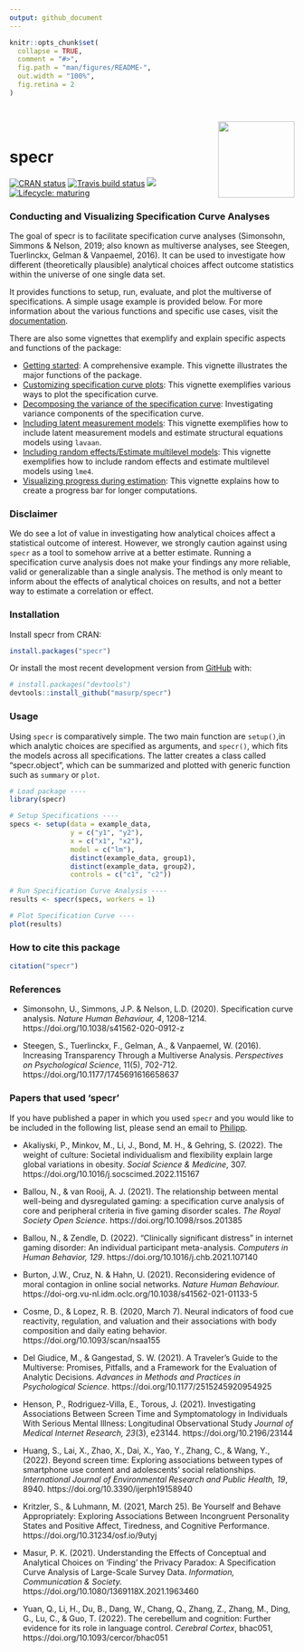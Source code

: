 ```yaml
---
output: github_document
---
```


<!-- README.md is generated from README.Rmd. Please edit that file -->

```r
knitr::opts_chunk$set(
  collapse = TRUE,
  comment = "#>",
  fig.path = "man/figures/README-",
  out.width = "100%",
  fig.retina = 2
)
```


<div style = "padding-top:1em; padding-bottom: 0.5em;">
<img src="man/figures/specr_logo.png" width = 135 align="right" />
</div>


# specr

<!-- badges: start -->
[![CRAN status](https://www.r-pkg.org/badges/version/specr)](https://CRAN.R-project.org/package=specr)
[![Travis build status](https://travis-ci.org/masurp/specr.svg?branch=master)](https://travis-ci.org/masurp/specr)
![](https://cranlogs.r-pkg.org/badges/grand-total/specr)
[![Lifecycle: maturing](https://img.shields.io/badge/lifecycle-maturing-blue.svg)](https://www.tidyverse.org/lifecycle/#maturing)
<!-- badges: end -->

### Conducting and Visualizing Specification Curve Analyses

The goal of specr is to facilitate specification curve analyses (Simonsohn, Simmons & Nelson, 2019; also known as multiverse analyses, see Steegen, Tuerlinckx, Gelman & Vanpaemel, 2016). It can be used to investigate how different (theoretically plausible) analytical choices affect outcome statistics within the universe of one single data set. 

It provides functions to setup, run, evaluate, and plot the multiverse of specifications. A simple usage example is provided below. For more information about the various functions and specific use cases, visit the [documentation](https://masurp.github.io/specr/index.html). 

There are also some vignettes that exemplify and explain specific aspects and functions of the package:

- [Getting started](https://masurp.github.io/specr/articles/specr.html): A comprehensive example. This vignette illustrates the major functions of the package. 
- [Customizing specification curve plots](https://masurp.github.io/specr/articles/custom-plot.html): This vignette exemplifies various ways to plot the specification curve. 
- [Decomposing the variance of the specification curve](https://masurp.github.io/specr/articles/decompose_var.html): Investigating variance components of the specification curve.
- [Including latent measurement models](https://masurp.github.io/specr/articles/measurement_models.html): This vignette exemplifies how to include latent measurement models and estimate structural equations models using `lavaan`. 
- [Including random effects/Estimate multilevel models](https://masurp.github.io/specr/articles/random_effects.html): This vignette exemplifies how to include random effects and estimate multilevel models using `lme4`.
- [Visualizing progress during estimation](https://masurp.github.io/specr/articles/progress.html): This vignette explains how to create a progress bar for longer computations.

### Disclaimer

We do see a lot of value in investigating how analytical choices affect a statistical outcome of interest. However, we strongly caution against using `specr` as a tool to somehow arrive at a better estimate. Running a specification curve analysis does not make your findings any more reliable, valid or generalizable than a single analysis. The method is only meant to inform about the effects of analytical choices on results, and not a better way to estimate a correlation or effect.

### Installation

Install specr from CRAN:

``` r
install.packages("specr")
```

Or install the most recent development version from [GitHub](https://github.com/) with:

``` r
# install.packages("devtools")
devtools::install_github("masurp/specr")
```

### Usage

Using `specr` is comparatively simple. The two main function are `setup()`,in which analytic choices are specified as arguments, and `specr()`, which fits the models across all specifications. The latter creates a class called "specr.object", which can be summarized and plotted with generic function such as `summary` or `plot`. 

```r
# Load package ----
library(specr)

# Setup Specifications ----
specs <- setup(data = example_data, 
               y = c("y1", "y2"), 
               x = c("x1", "x2"), 
               model = c("lm"), 
               distinct(example_data, group1),
               distinct(example_data, group2),
               controls = c("c1", "c2"))

# Run Specification Curve Analysis ----
results <- specr(specs, workers = 1)

# Plot Specification Curve ----
plot(results)
```

### How to cite this package

```r
citation("specr")
```

### References

- Simonsohn, U., Simmons, J.P. & Nelson, L.D. (2020). Specification curve analysis. *Nature Human Behaviour, 4*, 1208–1214. https://doi.org/10.1038/s41562-020-0912-z

- Steegen, S., Tuerlinckx, F., Gelman, A., & Vanpaemel, W. (2016). Increasing Transparency Through a Multiverse Analysis. *Perspectives on Psychological Science*, 11(5), 702-712. https://doi.org/10.1177/1745691616658637

### Papers that used 'specr'

If you have published a paper in which you used `specr` and you would like to be included in the following list, please send an email to [Philipp](mailto:p.k.masur@vu.nl). 

- Akaliyski, P., Minkov, M., Li, J., Bond, M. H., & Gehring, S. (2022). The weight of culture: Societal individualism and flexibility explain large global variations in obesity. *Social Science & Medicine*, 307. https://doi.org/10.1016/j.socscimed.2022.115167

- Ballou, N., & van Rooij, A. J. (2021). The relationship between mental well-being and dysregulated gaming: a specification curve analysis of core and peripheral criteria in five gaming disorder scales. *The Royal Society Open Science.* https://doi.org/10.1098/rsos.201385

- Ballou, N., & Zendle, D. (2022). "Clinically significant distress" in internet gaming disorder: An individual participant meta-analysis. *Computers in Human Behavior, 129*. https://doi.org/10.1016/j.chb.2021.107140

- Burton, J.W., Cruz, N. & Hahn, U. (2021). Reconsidering evidence of moral contagion in online social networks. *Nature Human Behaviour.* https://doi-org.vu-nl.idm.oclc.org/10.1038/s41562-021-01133-5

- Cosme, D., & Lopez, R. B. (2020, March 7). Neural indicators of food cue reactivity, regulation, and valuation and their associations with body composition and daily eating behavior. https://doi.org/10.1093/scan/nsaa155

- Del Giudice, M., & Gangestad, S. W. (2021). A Traveler’s Guide to the Multiverse: Promises, Pitfalls, and a Framework for the Evaluation of Analytic Decisions. *Advances in Methods and Practices in Psychological Science.* https://doi.org/10.1177/2515245920954925

- Henson, P., Rodriguez-Villa, E., Torous, J. (2021). Investigating Associations Between Screen Time and Symptomatology in Individuals With Serious Mental Illness: Longitudinal Observational Study
*Journal of Medical Internet Research, 23*(3), e23144. https://doi.org/10.2196/23144

- Huang, S., Lai, X., Zhao, X., Dai, X., Yao, Y., Zhang, C., & Wang, Y., (2022). Beyond screen time: Exploring associations between types of smartphone use content and adolescents' social relationships. *International Journal of Environmental Research and Public Health, 19*, 8940. https://doi.org/10.3390/ijerph19158940

- Kritzler, S., & Luhmann, M. (2021, March 25). Be Yourself and Behave Appropriately: Exploring Associations Between Incongruent Personality States and Positive Affect, Tiredness, and Cognitive Performance. https://doi.org/10.31234/osf.io/9utyj

- Masur, P. K. (2021). Understanding the Effects of Conceptual and Analytical Choices on ‘Finding’ the Privacy Paradox: A Specification Curve Analysis of Large-Scale Survey Data. *Information, Communication & Society.* https://doi.org/10.1080/1369118X.2021.1963460 

- Yuan, Q., Li, H., Du, B., Dang, W., Chang, Q., Zhang, Z., Zhang, M., Ding, G., Lu, C., & Guo, T. (2022). The cerebellum and cognition: Further evidence for its role in language control. *Cerebral Cortex*, bhac051, https://doi.org/10.1093/cercor/bhac051


